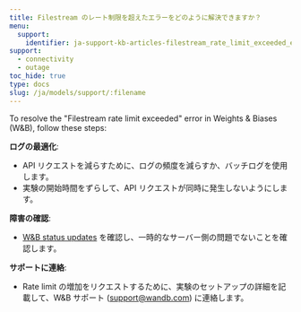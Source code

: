```yaml
---
title: Filestream のレート制限を超えたエラーをどのように解決できますか？
menu:
  support:
    identifier: ja-support-kb-articles-filestream_rate_limit_exceeded_error
support:
  - connectivity
  - outage
toc_hide: true
type: docs
slug: /ja/models/support/:filename
---
```

To resolve the "Filestream rate limit exceeded" error in Weights & Biases (W&B), follow these steps:

**ログの最適化**:
  - API リクエストを減らすために、ログの頻度を減らすか、バッチログを使用します。
  - 実験の開始時間をずらして、API リクエストが同時に発生しないようにします。

**障害の確認**:
  - [W&B status updates](https://status.wandb.com) を確認し、一時的なサーバー側の問題でないことを確認します。

**サポートに連絡**:
  - Rate limit の増加をリクエストするために、実験のセットアップの詳細を記載して、W&B サポート (support@wandb.com) に連絡します。